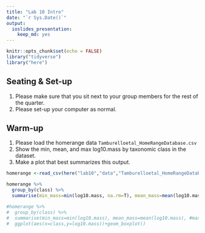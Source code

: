 ```yaml
---
title: "Lab 10 Intro"
date: "`r Sys.Date()`"
output: 
  ioslides_presentation: 
    keep_md: yes
---
```


```r
knitr::opts_chunk$set(echo = FALSE)
library("tidyverse")
library("here")

```

## Seating & Set-up
1. Please make sure that you sit next to your group members for the rest of the quarter.
2. Please set-up your computer as normal.

## Warm-up
1. Please load the homerange data `Tamburelloetal_HomeRangeDatabase.csv`
2. Show the min, mean, and max log10.mass by taxonomic class in the dataset.
3. Make a plot that best summarizes this output.

```r
homerange <-read_csv(here("lab10","data","Tamburelloetal_HomeRangeDatabase.csv"))
```

```r
homerange %>% 
  group_by(class) %>% 
  summarise(min_mass=min(log10.mass, na.rm=T), mean_mass=mean(log10.mass), max_mass=max(log10.mass))
```

```r
#homerange %>% 
#  group_by(class) %>% 
#  summarise(min_mass=min(log10.mass), mean_mass=mean(log10.mass), #max_mass=max(log10.mass))%>%
#  ggplot(aes(x=class,y=log10.mass))+geom_boxplot()
```

